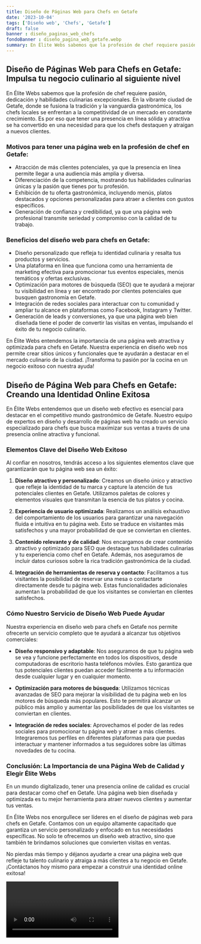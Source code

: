 ```yaml
---
title: Diseño de Páginas Web para Chefs en Getafe
date: '2023-10-04'
tags: ['Diseño web', 'Chefs', 'Getafe']
draft: false
banner : diseño_paginas_web_chefs
fondoBanner : diseño_pagina_web_getafe.webp
summary: En Élite Webs sabemos que la profesión de chef requiere pasión, dedicación y habilidades culinarias excepcionales. En la vibrante ciudad de Getafe, donde se fusiona la tradición y la vanguardia gastronómica, los chefs locales se enfrentan a la competitividad de un mercado en constante crecimiento. Es por eso que tener una presencia en línea sólida y atractiva se ha convertido en una necesidad para que los chefs destaquen y atraigan a nuevos clientes.
---
```


## Diseño de Páginas Web para Chefs en Getafe: Impulsa tu negocio culinario al siguiente nivel

En Élite Webs sabemos que la profesión de chef requiere pasión, dedicación y habilidades culinarias excepcionales. En la vibrante ciudad de Getafe, donde se fusiona la tradición y la vanguardia gastronómica, los chefs locales se enfrentan a la competitividad de un mercado en constante crecimiento. Es por eso que tener una presencia en línea sólida y atractiva se ha convertido en una necesidad para que los chefs destaquen y atraigan a nuevos clientes.

### Motivos para tener una página web en la profesión de chef en Getafe:

- Atracción de más clientes potenciales, ya que la presencia en línea permite llegar a una audiencia más amplia y diversa.
- Diferenciación de la competencia, mostrando tus habilidades culinarias únicas y la pasión que tienes por tu profesión.
- Exhibición de tu oferta gastronómica, incluyendo menús, platos destacados y opciones personalizadas para atraer a clientes con gustos específicos.
- Generación de confianza y credibilidad, ya que una página web profesional transmite seriedad y compromiso con la calidad de tu trabajo.

### Beneficios del diseño web para chefs en Getafe:

- Diseño personalizado que refleja tu identidad culinaria y resalta tus productos y servicios.
- Una plataforma en línea que funciona como una herramienta de marketing efectiva para promocionar tus eventos especiales, menús temáticos y ofertas exclusivas.
- Optimización para motores de búsqueda (SEO) que te ayudará a mejorar tu visibilidad en línea y ser encontrado por clientes potenciales que busquen gastronomía en Getafe.
- Integración de redes sociales para interactuar con tu comunidad y ampliar tu alcance en plataformas como Facebook, Instagram y Twitter.
- Generación de leads y conversiones, ya que una página web bien diseñada tiene el poder de convertir las visitas en ventas, impulsando el éxito de tu negocio culinario.

En Élite Webs entendemos la importancia de una página web atractiva y optimizada para chefs en Getafe. Nuestra experiencia en diseño web nos permite crear sitios únicos y funcionales que te ayudarán a destacar en el mercado culinario de la ciudad. ¡Transforma tu pasión por la cocina en un negocio exitoso con nuestra ayuda!

<GifSeo />

<Cta />

## Diseño de Página Web para Chefs en Getafe: Creando una Identidad Online Exitosa

En Élite Webs entendemos que un diseño web efectivo es esencial para destacar en el competitivo mundo gastronómico de Getafe. Nuestro equipo de expertos en diseño y desarrollo de páginas web ha creado un servicio especializado para chefs que busca maximizar sus ventas a través de una presencia online atractiva y funcional.

### Elementos Clave del Diseño Web Exitoso

Al confiar en nosotros, tendrás acceso a los siguientes elementos clave que garantizarán que tu página web sea un éxito:

1. **Diseño atractivo y personalizado**: Creamos un diseño único y atractivo que refleje la identidad de tu marca y capture la atención de tus potenciales clientes en Getafe. Utilizamos paletas de colores y elementos visuales que transmitan la esencia de tus platos y cocina.

2. **Experiencia de usuario optimizada**: Realizamos un análisis exhaustivo del comportamiento de los usuarios para garantizar una navegación fluida e intuitiva en tu página web. Esto se traduce en visitantes más satisfechos y una mayor probabilidad de que se conviertan en clientes.

3. **Contenido relevante y de calidad**: Nos encargamos de crear contenido atractivo y optimizado para SEO que destaque tus habilidades culinarias y tu experiencia como chef en Getafe. Además, nos aseguramos de incluir datos curiosos sobre la rica tradición gastronómica de la ciudad.

4. **Integración de herramientas de reserva y contacto**: Facilitamos a tus visitantes la posibilidad de reservar una mesa o contactarte directamente desde tu página web. Estas funcionalidades adicionales aumentan la probabilidad de que los visitantes se conviertan en clientes satisfechos.

### Cómo Nuestro Servicio de Diseño Web Puede Ayudar

Nuestra experiencia en diseño web para chefs en Getafe nos permite ofrecerte un servicio completo que te ayudará a alcanzar tus objetivos comerciales:

- **Diseño responsivo y adaptable**: Nos aseguramos de que tu página web se vea y funcione perfectamente en todos los dispositivos, desde computadoras de escritorio hasta teléfonos móviles. Esto garantiza que tus potenciales clientes puedan acceder fácilmente a tu información desde cualquier lugar y en cualquier momento.

- **Optimización para motores de búsqueda**: Utilizamos técnicas avanzadas de SEO para mejorar la visibilidad de tu página web en los motores de búsqueda más populares. Esto te permitirá alcanzar un público más amplio y aumentar las posibilidades de que los visitantes se conviertan en clientes.

- **Integración de redes sociales**: Aprovechamos el poder de las redes sociales para promocionar tu página web y atraer a más clientes. Integraremos tus perfiles en diferentes plataformas para que puedas interactuar y mantener informados a tus seguidores sobre las últimas novedades de tu cocina.

### Conclusión: La Importancia de una Página Web de Calidad y Elegir Élite Webs

En un mundo digitalizado, tener una presencia online de calidad es crucial para destacar como chef en Getafe. Una página web bien diseñada y optimizada es tu mejor herramienta para atraer nuevos clientes y aumentar tus ventas.

En Élite Webs nos enorgullece ser líderes en el diseño de páginas web para chefs en Getafe. Contamos con un equipo altamente capacitado que garantiza un servicio personalizado y enfocado en tus necesidades específicas. No solo te ofrecemos un diseño web atractivo, sino que también te brindamos soluciones que convierten visitas en ventas.

No pierdas más tiempo y déjanos ayudarte a crear una página web que refleje tu talento culinario y atraiga a más clientes a tu negocio en Getafe. ¡Contáctanos hoy mismo para empezar a construir una identidad online exitosa!

<Video />

<CtaBot job='Chefs' city='Getafe'/>

<Gmaps query='Getafe+españa+maps' />